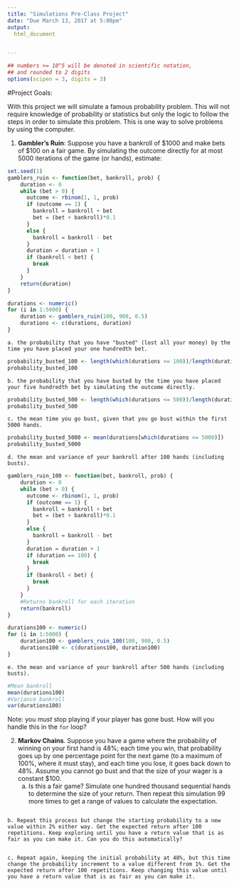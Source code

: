 ```yaml
---
title: "Simulations Pre-Class Project"
date: "Due March 13, 2017 at 5:00pm"
output:
  html_document


---
```


<style type="text/css">
.table {

    width: 80%;
    margin-left:10%; 
    margin-right:10%;
}
</style>
```r
## numbers >= 10^5 will be denoted in scientific notation,
## and rounded to 2 digits
options(scipen = 3, digits = 3)
```




#Project Goals:


With this project we will simulate a famous probability problem. This will not require knowledge of probability or statistics but only the logic to follow the steps in order to simulate this problem. This is one way to solve problems by using the computer. 

 1. **Gambler's Ruin**: Suppose you have a bankroll of $1000 and make bets of $100 on a fair game. By simulating the outcome directly for at most 5000 iterations of the game (or hands), estimate:
 
```r
set.seed(1)
gamblers_ruin <- function(bet, bankroll, prob) {
    duration <- 0
    while (bet > 0) {
      outcome <- rbinom(1, 1, prob)
      if (outcome == 1) {
        bankroll = bankroll + bet
        bet = (bet + bankroll)*0.1
      }
      else {
        bankroll = bankroll - bet
      }
      duration = duration + 1
      if (bankroll < bet) {
        break
      }
    }
    return(duration)
}

durations <- numeric()
for (i in 1:5000) {
    duration <- gamblers_ruin(100, 900, 0.5)
    durations <- c(durations, duration)
}

```
 
 
    a. the probability that you have "busted" (lost all your money) by the time you have placed your one hundredth bet. 
    
```r
probability_busted_100 <- length(which(durations <= 100))/length(durations)
probability_busted_100
```
    
    b. the probability that you have busted by the time you have placed your five hundredth bet by simulating the outcome directly. 
    
```r
probability_busted_500 <- length(which(durations <= 500))/length(durations)
probability_busted_500
```
    
    
    c. the mean time you go bust, given that you go bust within the first 5000 hands.
    
```r
probability_busted_5000 <- mean(durations[which(durations <= 5000)])
probability_busted_5000
```
    
    
    d. the mean and variance of your bankroll after 100 hands (including busts).
    
```r
gamblers_ruin_100 <- function(bet, bankroll, prob) {
    duration <- 0
    while (bet > 0) {
      outcome <- rbinom(1, 1, prob)
      if (outcome == 1) {
        bankroll = bankroll + bet
        bet = (bet + bankroll)*0.1
      }
      else {
        bankroll = bankroll - bet
      }
      duration = duration + 1
      if (duration == 100) {
        break
      }
      if (bankroll < bet) {
        break
      }
    }
    #Returns bankroll for each iteration
    return(bankroll)
}

durations100 <- numeric()
for (i in 1:5000) {
    duration100 <- gamblers_ruin_100(100, 900, 0.5)
    durations100 <- c(durations100, duration100)
}
```
    
    
    e. the mean and variance of your bankroll after 500 hands (including busts).
    
```r
#Mean bankroll
mean(durations100)
#Variance bankroll
var(durations100)
```
    
 
Note: you *must* stop playing if your player has gone bust. How will you handle this in the `for` loop?

2. **Markov Chains**. Suppose you have a game where the probability of winning on your first hand is 48%; each time you win, that probability goes up by one percentage point for the next game (to a maximum of 100%, where it must stay), and each time you lose, it goes back down to 48%. Assume you cannot go bust and that the size of your wager is a constant $100.
    a. Is this a fair game? Simulate one hundred thousand sequential hands to determine the size of your return. Then repeat this simulation 99 more times to get a range of values to calculate the expectation.
    
```r

```
    
    
    b. Repeat this process but change the starting probability to a new value within 2% either way. Get the expected return after 100 repetitions. Keep exploring until you have a return value that is as fair as you can make it. Can you do this automatically?
    
```r

```
    
    c. Repeat again, keeping the initial probability at 48%, but this time change the probability increment to a value different from 1%. Get the expected return after 100 repetitions. Keep changing this value until you have a return value that is as fair as you can make it. 
    
```r

```
    
